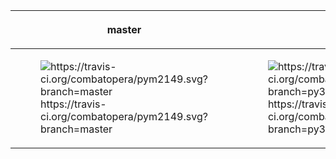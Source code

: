 {|
! master
! py3
|-
| [[Image:https://travis-ci.org/combatopera/pym2149.svg?branch=master]]
| [[Image:https://travis-ci.org/combatopera/pym2149.svg?branch=py3]]
|}
